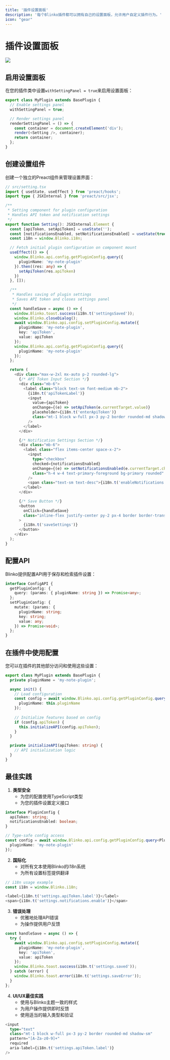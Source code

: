 ```yaml
---
title: '插件设置面板'
description: '每个Blinko插件都可以拥有自己的设置面板，允许用户自定义插件行为。'
icon: "gear"
---
```


# 插件设置面板
<img className="rounded-2xl" src="/images/2025-02-20-17-39-08.png"/>

## 启用设置面板

在您的插件类中设置`withSettingPanel = true`来启用设置面板：

```typescript
export class MyPlugin extends BasePlugin {
  // Enable settings panel
  withSettingPanel = true;

  // Render settings panel
  renderSettingPanel = () => {
    const container = document.createElement('div');
    render(<Setting />, container);
    return container;
  };
}
```

## 创建设置组件

创建一个独立的Preact组件来管理设置界面：

```typescript
// src/setting.tsx
import { useState, useEffect } from 'preact/hooks';
import type { JSXInternal } from 'preact/src/jsx';

/**
 * Setting component for plugin configuration
 * Handles API token and notification settings
 */
export function Setting(): JSXInternal.Element {
  const [apiToken, setApiToken] = useState('');
  const [notificationsEnabled, setNotificationsEnabled] = useState(true);
  const i18n = window.Blinko.i18n;

  // Fetch initial plugin configuration on component mount
  useEffect(() => {
    window.Blinko.api.config.getPluginConfig.query({
      pluginName: 'my-note-plugin'
    }).then((res: any) => {
      setApiToken(res.apiToken)
    })
  }, []);

  /**
   * Handles saving of plugin settings
   * Saves API token and closes settings panel
   */
  const handleSave = async () => {
    window.Blinko.toast.success(i18n.t('settingsSaved'));
    window.Blinko.closeDialog();
    await window.Blinko.api.config.setPluginConfig.mutate({
      pluginName: 'my-note-plugin',
      key: 'apiToken',
      value: apiToken
    });
    window.Blinko.api.config.getPluginConfig.query({
      pluginName: 'my-note-plugin'
    });
  };

  return (
    <div class="max-w-2xl mx-auto p-2 rounded-lg">
      {/* API Token Input Section */}
      <div class="mb-6">
        <label class="block text-sm font-medium mb-2">
          {i18n.t('apiTokenLabel')}
          <input
            value={apiToken}
            onChange={(e) => setApiToken(e.currentTarget.value)}
            placeholder={i18n.t('enterApiToken')}
            class="mt-1 block w-full px-3 py-2 border rounded-md shadow-sm sm:text-sm bg-primary!"
          />
        </label>
      </div>

      {/* Notification Settings Section */}
      <div class="mb-6">
        <label class="flex items-center space-x-2">
          <input
            type="checkbox"
            checked={notificationsEnabled}
            onChange={(e) => setNotificationsEnabled(e.currentTarget.checked)}
            class="h-4 w-4 text-primary-foreground bg-primary rounded"
          />
          <span class="text-sm text-desc">{i18n.t('enableNotifications')}</span>
        </label>
      </div>

      {/* Save Button */}
      <button
        onClick={handleSave}
        class="inline-flex justify-center py-2 px-4 border border-transparent shadow-sm text-sm font-medium rounded-md bg-primary text-primary-foreground"
      >
        {i18n.t('saveSettings')}
      </button>
    </div>
  );
}
```

## 配置API

Blinko提供配置API用于保存和检索插件设置：

```typescript
interface ConfigAPI {
  getPluginConfig: {
    query: (params: { pluginName: string }) => Promise<any>;
  };
  setPluginConfig: {
    mutate: (params: { 
      pluginName: string;
      key: string;
      value: any;
    }) => Promise<void>;
  };
}
```

## 在插件中使用配置

您可以在插件的其他部分访问和使用这些设置：

```typescript
export class MyPlugin extends BasePlugin {
  private pluginName = 'my-note-plugin';

  async init() {
    // Load configuration
    const config = await window.Blinko.api.config.getPluginConfig.query({
      pluginName: this.pluginName
    });
    
    // Initialize features based on config
    if (config.apiToken) {
      this.initializeAPI(config.apiToken);
    }
  }

  private initializeAPI(apiToken: string) {
    // API initialization logic
  }
}
```

## 最佳实践

1. **类型安全**
   - 为您的配置使用TypeScript类型
   - 为您的插件设置定义接口

```typescript
interface PluginConfig {
  apiToken: string;
  notificationsEnabled: boolean;
}

// Type-safe config access
const config = await window.Blinko.api.config.getPluginConfig.query<PluginConfig>({
  pluginName: 'my-note-plugin'
});
```

2. **国际化**
   - 对所有文本使用Blinko的i18n系统
   - 为所有设置标签提供翻译

```typescript
// i18n usage example
const i18n = window.Blinko.i18n;

<label>{i18n.t('settings.apiToken.label')}</label>
<span>{i18n.t('settings.notifications.enable')}</span>
```

3. **错误处理**
   - 优雅地处理API错误
   - 为操作提供用户反馈

```typescript
const handleSave = async () => {
  try {
    await window.Blinko.api.config.setPluginConfig.mutate({
      pluginName: 'my-note-plugin',
      key: 'apiToken',
      value: apiToken
    });
    window.Blinko.toast.success(i18n.t('settings.saved'));
  } catch (error) {
    window.Blinko.toast.error(i18n.t('settings.saveError'));
  }
};
```

4. **UI/UX最佳实践**
   - 使用与Blinko主题一致的样式
   - 为用户操作提供即时反馈
   - 使用适当的输入类型和验证

```typescript
<input
  type="text"
  class="mt-1 block w-full px-3 py-2 border rounded-md shadow-sm"
  pattern="[A-Za-z0-9]+"
  required
  aria-label={i18n.t('settings.apiToken.label')}
/>
```
